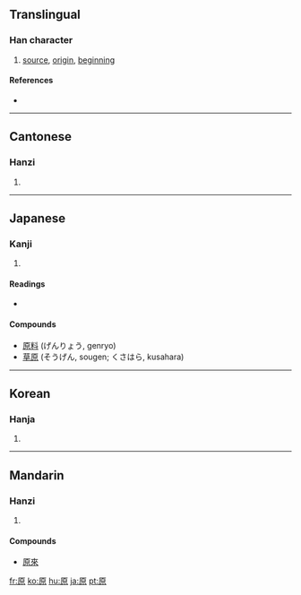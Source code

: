 ==Translingual==

===Han character===
{{Han char|rn=27|rad=厂|as=08|sn=10|four=7129<sub>6</sub>|canj=一竹日火 (MHAF)}}

# [[source]], [[origin]], [[beginning]]

====References====
* {{Han ref|kx=0162.030|dkj=02973|dj=0368.230|hdz=10074.090|uh=539F|ud=21407|bh=ADEC|bd=44524}}

----

==Cantonese==

===Hanzi===
{{yue-hanzi|jyut=|y=yun4}}

# {{defn|Cantonese}}

----

==Japanese==

===Kanji===
{{ja-kanji|grade=2|rs=厂08}}

# {{defn|Japanese}}

====Readings====
* {{ja-readings|on=[[げん]] (gen)|kun=[[はら]] (hara), [[もと]] (moto), [[たずねる]] (tazuneru)}}

====Compounds====
* [[原料]] (げんりょう, genryo)
* [[草原]] (そうげん, sougen; くさはら, kusahara)

----

==Korean==

===Hanja===
{{ko-hanja|hangeul=[[원]]|rv=won|mr=wŏn}}

# {{defn|Korean}}

----

==Mandarin==

===Hanzi===
{{cmn-hanzi|pin=[[yuán]] ([[yuan2]])|wg=yüan<sup>2</sup>}}

# {{defn|Mandarin}}

====Compounds====
* [[原來]]

[[fr:原]]
[[ko:原]]
[[hu:原]]
[[ja:原]]
[[pt:原]]